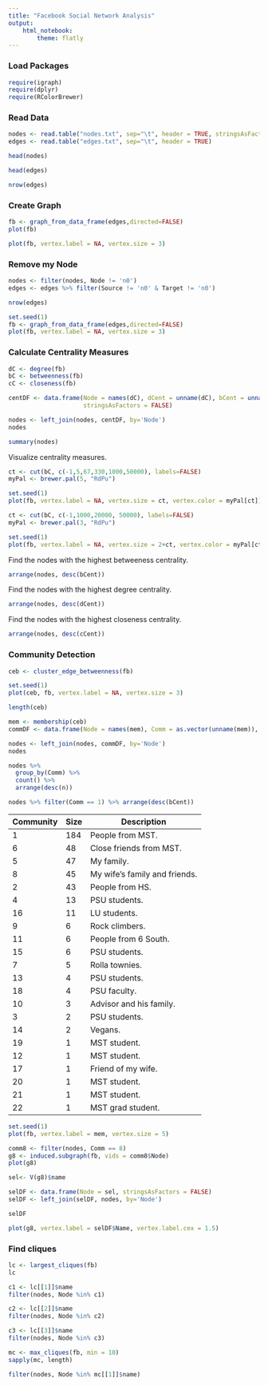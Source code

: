 ```yaml
---
title: "Facebook Social Network Analysis"
output: 
    html_notebook:
        theme: flatly
---
```


### Load Packages

```r
require(igraph)
require(dplyr)
require(RColorBrewer)
```

### Read Data

```r
nodes <- read.table("nodes.txt", sep="\t", header = TRUE, stringsAsFactors = FALSE)
edges <- read.table("edges.txt", sep="\t", header = TRUE)

head(nodes)
```


```r
head(edges)
```

```r
nrow(edges)
```

### Create Graph

```r
fb <- graph_from_data_frame(edges,directed=FALSE)
plot(fb)
```

```r
plot(fb, vertex.label = NA, vertex.size = 3)
```

### Remove my Node

```r
nodes <- filter(nodes, Node != 'n0')
edges <- edges %>% filter(Source != 'n0' & Target != 'n0')

nrow(edges)
```


```r
set.seed(1)
fb <- graph_from_data_frame(edges,directed=FALSE)
plot(fb, vertex.label = NA, vertex.size = 3)
```

### Calculate Centrality Measures

```r
dC <- degree(fb)
bC <- betweenness(fb)
cC <- closeness(fb)

centDF <- data.frame(Node = names(dC), dCent = unname(dC), bCent = unname(bC), cCent = unname(cC), 
                     stringsAsFactors = FALSE)

nodes <- left_join(nodes, centDF, by='Node')
nodes
```


```r
summary(nodes)
```

Visualize centrality measures. 

```r
ct <- cut(bC, c(-1,5,67,330,1000,50000), labels=FALSE)
myPal <- brewer.pal(5, "RdPu")

set.seed(1)
plot(fb, vertex.label = NA, vertex.size = ct, vertex.color = myPal[ct])
```

```r
ct <- cut(bC, c(-1,1000,20000, 50000), labels=FALSE)
myPal <- brewer.pal(3, "RdPu")

set.seed(1)
plot(fb, vertex.label = NA, vertex.size = 2+ct, vertex.color = myPal[ct])
```

Find the nodes with the highest betweeness centrality.

```r
arrange(nodes, desc(bCent))
```

Find the nodes with the highest degree centrality.

```r
arrange(nodes, desc(dCent))
```

Find the nodes with the highest closeness centrality.

```r
arrange(nodes, desc(cCent))
```

### Community Detection

```r
ceb <- cluster_edge_betweenness(fb)

set.seed(1)
plot(ceb, fb, vertex.label = NA, vertex.size = 3)
```


```r
length(ceb)
```

```r
mem <- membership(ceb)
commDF <- data.frame(Node = names(mem), Comm = as.vector(unname(mem)), stringsAsFactors = FALSE)

nodes <- left_join(nodes, commDF, by='Node')
nodes

```


```r
nodes %>%
  group_by(Comm) %>%
  count() %>%
  arrange(desc(n))
```

```r
nodes %>% filter(Comm == 1) %>% arrange(desc(bCent))
```



<center>
Community | Size | Description
-----|-----|----------------------------------------------
1 | 184 | People from MST.
6 | 48 | Close friends from MST.
5 | 47 | My family.
8 | 45 | My wife's family and friends. 
2 | 43 | People from HS.
4 | 13 | PSU students. 
16 | 11 | LU students.
9 | 6 | Rock climbers.
11 | 6 | People from 6 South. 
15 | 6 | PSU students.
7 | 5 | Rolla townies. 
13 | 4 | PSU students.
18 | 4 | PSU faculty. 
10 | 3 | Advisor and his family. 
3 | 2 | PSU students. 
14 | 2 | Vegans. 
19 | 1 | MST student.
12 | 1 | MST student. 
17 | 1 | Friend of my wife. 
20 | 1 | MST student. 
21 | 1 | MST student. 
22 | 1 | MST grad student. 
</center>

```r
set.seed(1)
plot(fb, vertex.label = mem, vertex.size = 5)
```


```r
comm8 <- filter(nodes, Comm == 8)
g8 <- induced.subgraph(fb, vids = comm8$Node) 
plot(g8)
```



```r
sel<- V(g8)$name

selDF <- data.frame(Node = sel, stringsAsFactors = FALSE)
selDF <- left_join(selDF, nodes, by='Node')

selDF
```


```r
plot(g8, vertex.label = selDF$Name, vertex.label.cex = 1.5)
```


### Find cliques


```r
lc <- largest_cliques(fb)
lc
```

```r
c1 <- lc[[1]]$name
filter(nodes, Node %in% c1)
```


```r
c2 <- lc[[2]]$name
filter(nodes, Node %in% c2)
```

```r
c3 <- lc[[3]]$name
filter(nodes, Node %in% c3)
```


```r
mc <- max_cliques(fb, min = 10)
sapply(mc, length)
```


```r
filter(nodes, Node %in% mc[[1]]$name)
```
































